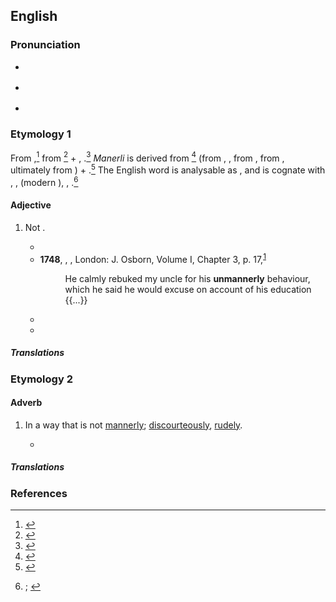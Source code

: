 ==English==
{{was wotd|2020|August|30}}

===Pronunciation===
* {{a|RP}} {{IPA|en|/ʌnˈmænəli/}}
* {{a|GA}} {{IPA|en|/ˌʌnˈmænɚli/|/ˌən-/}}
* {{hyphenation|en|un|man|ner|ly}}

===Etymology 1===
{{PIE root|en|(s)meh₂}}
From {{inh|en|enm|unmanerli|t=of a person: disorderly, unruly; of conduct: inappropriate, improper}},<ref>{{R:MED Online|entry=unmanerlī|pos=adj|id=MED49173}}</ref> from {{m|enm|un-|pos=prefix meaning ‘not’}}<ref>{{R:MED Online|entry=un-|pos=''pref.''(1)|noformat=1|id=MED47721}}</ref> + {{m|enm|manerli}}, {{m|enm|manerly|t=well-mannered; modest; customary; moral}}.<ref>{{R:MED Online|entry=manē̆rlī|pos=adj|id=MED26740}}</ref> ''Manerli'' is derived from {{m|enm|maner|t=kind, sort; form, nature; circumstances; method, manner; outward behaviour, manners; morals; custom, usage; cause, reason}}<ref>{{R:MED Online|entry=manē̆r(e|pos=n|id=MED26736}}</ref> (from {{der|en|xno|-}}, {{der|en|fro|manere|t=fashion, manner, way}}, from {{der|en|la|manuārius|t=of or pertaining to the hand}}, from {{m|la|manus|t=hand}}, ultimately from {{der|en|ine-pro|*(s)meh₂-|t=to beckon}}) + {{m|enm|-li|pos=suffix forming adjectives}}.<ref>{{R:MED Online|entry=-lī|pos=''suf.''(1)|noformat=1|id=MED25367}}</ref> The English word is analysable as {{prefix|en|un|mannerly}}, and is cognate with {{cog|da|umanerlig}}, {{cog|de|unmanierlich}}, {{cog|dum|onmanierlijc}} (modern {{cog|nl|onmanierlijk}}), {{cog|sv|omanerlig}}, {{cog|fy|ûnmanearlik}}.<ref>{{R:OED Online|pos=adj|id=215344|date=December 2014|nodot=yes}}; {{R:Lexico|pos=adj}}</ref>

====Adjective====
{{en-adj}}

# {{lb|en|also|figuratively}} Not {{l|en|mannerly|t=[[polite]]; having [[good]] [[manners]]}}.
#: {{synonyms|en|discourteous|impolite|rude|uncivil|Thesaurus:impolite}}
#: {{antonyms|en|mannerly|Thesaurus:polite}}
#* {{RQ:Shakespeare Henry 8|act=IV|scene=ii|page=226|column=1|passage=I humbly do entreat your Highneſſe pardon, / My [[haste|haſt]] made me '''vnmannerly'''.}}
#* '''1748''', {{w|Tobias Smollett}}, ''{{w|The adventures of Roderick Random}}'', London: J. Osborn, Volume I, Chapter 3, p. 17,<sup>[http://name.umdl.umich.edu/004833141.0001.001]</sup>
#*: He calmly rebuked my uncle for his '''unmannerly''' behaviour, which he said he would excuse on account of his education {{...}}
#* {{RQ:Melville Moby-Dick|chapter=Midnight.—The Forecastle Bulwarks.|page=565|passage=Halloa! whew! there goes my tarpaulin overboard; Lord, Lord, that the winds that come from heaven should be so '''unmannerly'''! This is a nasty night, lad.}}
#* {{RQ:Yeats Wild Swans|poem=The People|page=10|passage=‘What have I earned for all that work,’ I said, / ‘For all that I have done at my own charge? / The daily spite of this '''unmannerly''' town, / Where who has served the most is most defamed, / The reputation of his lifetime lost / Between the night and morning. [...’]}}

=====Translations=====
{{trans-top-also|not mannerly|discourteous|rude}}
{{trans-mid}}
{{trans-bottom}}

===Etymology 2===

====Adverb====
{{en-adv}}

# {{lb|en|archaic}} In a way that is not [[mannerly]]; [[discourteously]], [[rudely]].
#: {{synonyms|en|impolitely|uncivilly}}
#* {{RQ:Shakespeare Macbeth|act=II|scene=iii|page=138|column=1|passage=[T]here the Murtherers, / Steep’d in the Colours of their Trade; their Daggers / '''Vnmannerly''' breech'd with gore: [...]}}

=====Translations=====
{{trans-top|in a way that is not mannerly}}
{{trans-mid}}
{{trans-bottom}}

===References===
<references />
